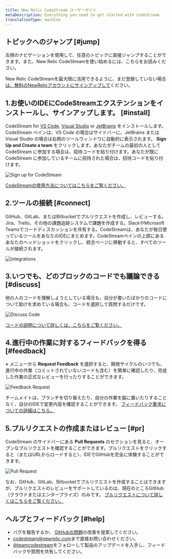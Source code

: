 ```yaml
---
title: New Relic CodeStream ユーザーガイド
metaDescription: Everything you need to get started with CodeStream.
translationType: machine
---
```







## トピックへのジャンプ [#jump]

左側のナビゲーションを使用して、任意のトピックに直接ジャンプすることができます。また、New Relic CodeStreamを使い始めるには、こちらをお読みください。

New Relic CodeStreamを最大限に活用できるように、まだ登録していない場合[は、無料のNewRelicアカウントにサインアップして](https://newrelic.com/signup)ください。

## 1.お使いのIDEにCodeStreamエクステンションをインストールし、サインアップします。 [#install]

CodeStream for [VS Code](https://marketplace.visualstudio.com/items?itemName=CodeStream.codestream), [Visual Studio](https://marketplace.visualstudio.com/items?itemName=CodeStream.codestream-vs) or [JetBrains](https://plugins.jetbrains.com/plugin/12206-codestream) をインストールします。CodeStream ペインは、VS Code の場合はサイドバーに、JetBrains または Visual Studio の場合は右側のツールウィンドウに自動的に表示されます。 **Sign Up and Create a team** をクリックします。あなたがチームの最初の人として CodeStream に参加する場合は、招待コードを貼り付けます。あなたが既に CodeStream に参加しているチームに招待された場合は、招待コードを貼り付けます。

<img
  alt="Sign up for CodeStream"
  src={codestreamTeamSignUp}
/>

[CodeStreamの使用方法についてはこちらをご覧ください。](/docs/codestream/start-here/install-codestream)

## 2.ツールの接続 [#connect]

GitHub、GitLab、またはBitbucketでプルリクエストを作成し、レビューする。Jira、Trello、その他の課題追跡システムで課題を作成する。SlackやMicrosoft Teamsでコードディスカッションを共有する。CodeStreamは、あなたが毎日使っているツールをあなたのIDEにまとめます。CodeStreamペインの上部にあるあなたのヘッドショットをクリックし、統合ページに移動すると、すべてのツールが接続されます。

<img
  alt="Integrations"
  src={codestreamCodeHostIssueProviderIntegrations}
/>

## 3.いつでも、どのブロックのコードでも議論できる [#discuss]

他の人のコードを理解しようとしている場合も、自分が書いたばかりのコードについて助けを求めている場合も、コードを選択して質問するだけです。

<img
  alt="Discuss Code"
  src={codestreamDiscussCodeExample}
/>

[コードの説明について詳しくは、こちらをご覧ください。](/docs/codestream/how-use-codestream/discuss-code)

## 4.進行中の作業に対するフィードバックを得る [#feedback]

**+** メニューから **Request Feedback** を選択すると、開発サイクルのいつでも、進行中の作業（コミットされていないコードも含む）を簡単に確認したり、完成した作業の正式なレビューを行ったりすることができます。

<img
  alt="Feedback Request"
  src={codestreamFeedbackRequestCodeDiscussion}
/>

チームメイトは、ブランチを切り替えたり、自分の作業を脇に置いたりすることなく、自分のIDEで変更内容を確認することができます。 [フィードバック要求についての詳細はこちら。](/docs/codestream/how-use-codestream/feedback-requests-section)

## 5.プルリクエストの作成またはレビュー [#pr]

CodeStream のサイドバーにある **Pull Requests** のセクションを見ると、オープンなプルリクエストを確認することができます。プルリクエストをクリックすると（またはURLからロードすると）、IDEでGitHubを完全に体験することができます。

<img
  alt="Pull Request"
  src={codestreamPullRequestExample}
/>

なお、GitHub、GitLab、Bitbucketでプルリクエストを作成することはできますが、プルリクエストのレビューをサポートしているのは、現在のところGitHub（クラウドまたはエンタープライズ）のみです。 [プルリクエストについて詳しくはこちらをご覧ください。](/docs/codestream/how-use-codestream/pull-requests-section)

## ヘルプとフィードバック [#help]

* バグを報告するか、 [GitHubの問題](https://github.com/TeamCodeStream/CodeStream/issues)の改善を提案してください。
* [codestream@newrelic.com](mailto:codestream@newrelic.com)まで直接お問い合わせください。
* [@teamcodestream](http://twitter.com/teamcodestream)をフォローして製品のアップデートを入手し、フィードバックや質問を共有してください。